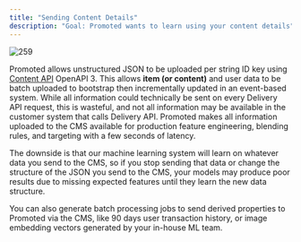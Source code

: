 ```yaml
---
title: "Sending Content Details"
description: "Goal: Promoted wants to learn using your content details"
---
```


![259](/images/7ee9694-content.svg "content.svg")

Promoted allows unstructured JSON to be uploaded per string ID key using [Content API](/api-reference/content-api) OpenAPI 3\. This allows **item (or content)** and user data to be batch uploaded to bootstrap then incrementally updated in an event-based system. While all information could technically be sent on every Delivery API request, this is wasteful, and not all information may be available in the customer system that calls Delivery API. Promoted makes all information uploaded to the CMS available for production feature engineering, blending rules, and targeting with a few seconds of latency.

The downside is that our machine learning system will learn on whatever data you send to the CMS, so if you stop sending that data or change the structure of the JSON you send to the CMS, your models may produce poor results due to missing expected features until they learn the new data structure.

You can also generate batch processing jobs to send derived properties to Promoted via the CMS, like 90 days user transaction history, or image embedding vectors generated by your in-house ML team.